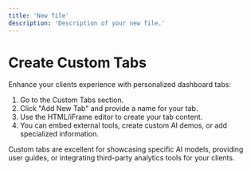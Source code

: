 ```yaml
---
title: 'New file'
description: 'Description of your new file.'
---
```

# Create Custom Tabs
Enhance your clients experience with personalized dashboard tabs:

1. Go to the Custom Tabs section.
2. Click "Add New Tab" and provide a name for your tab.
3. Use the HTML/iFrame editor to create your tab content.
4. You can embed external tools, create custom AI demos, or add specialized information.

<Tip>
Custom tabs are excellent for showcasing specific AI models, providing user guides, or integrating third-party analytics tools for your clients.
</Tip>